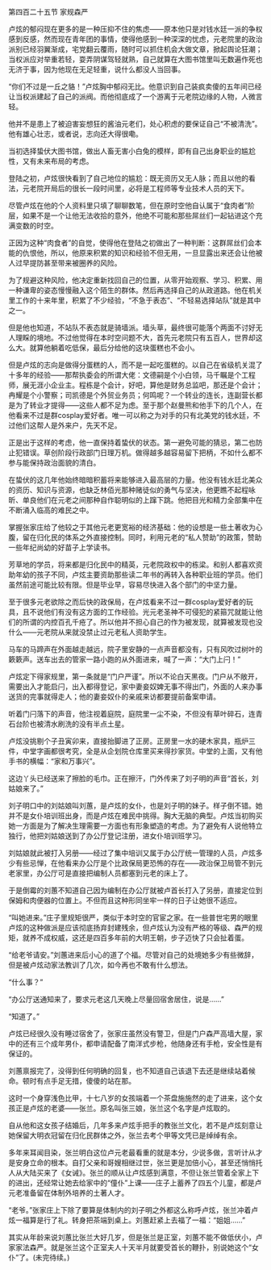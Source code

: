 

第四百二十五节 家规森严

卢炫的郁闷现在更多的是一种压抑不住的焦虑――原本他只是对钱水廷一派的争权感到反感，然而现在青年团的事情，使得他感到一种深深的忧虑，元老院里的政治派别已经羽翼渐成，宅党翻云覆雨，随时可以抓住机会大做文章，掀起舆论狂潮；当权派应对举重若轻，耍弄阴谋驾轻就熟，自己就算在大图书馆里叫无数遍作死也无济于事，因为他现在无足轻重，说什么都没人当回事。

“你们不过是一丘之貉！”卢炫胸中郁闷无比。他意识到自己装疯卖傻的五年间已经让当权派建起了自己的派阀。而他彻底成了一个游离于元老院边缘的人物，人微言轻。

他并不是患上了被迫害妄想狂的酱油元老们，处心积虑的要保证自己“不被清洗”。他有雄心壮志，或者说，志向还大得很嘞。

当初选择蛰伏大图书馆，做出人畜无害小白兔的模样，即有自己出身职业的尴尬性，又有未来布局的考虑。

登陆之初，卢炫很快看到了自己地位的尴尬：既无资历又无人脉；而且以他的看法，元老院开局后的很长一段时间里，必将是工程师等专业技术人员的天下。

尽管卢炫在他的个人资料里只填了聊聊数笔，但在原时空他自认属于“食肉者”阶层，如果不是一个让他无法收拾的意外，他绝不可能和那些屌丝们一起钻进这个充满变数的时空。

正因为这种“肉食者”的自觉，使得他在登陆之初做出了一种判断：这群屌丝们会本能的仇恨他，所以，他原来积累的知识和经验不但无用，一旦显露出来还会让他被人过早提防甚至带来被圈养的风险。

为了规避这种风险，他决定重新找回自己的位置，从零开始观察、学习、积累、用一种谦卑的姿态慢慢融入这个陌生的群体。然后再选择自己的从政道路。他在机关里工作的十来年里，积累了不少经验，“不急于表态”、“不轻易选择站队”就是其中之一。

但是他也知道，不站队不表态就是骑墙派。墙头草，最终很可能落个两面不讨好无人理睬的境地。不过他觉得在本时空问题不大，首先元老院只有五百人，世界却这么大。就算他躺着吃低保，最后分给他的这块蛋糕也不会小。

但是卢炫的志向是做得分蛋糕的人，而不是一起吃蛋糕的。以自己在省级机关混了十多年的经验――那帮执委会的所谓大佬：文德嗣是个小白领，马千瞩是个工程师，展无涯小企业主。程栋是个会计，好吧，算他是财务总监吧，那还是个会计；冉耀是个小警察；司凯德是个外贸业务员；何鸣呢？一个转业的连长，连副营长都是为了转业才提得――这些人都不足为虑。至于那个赵曼熊和他手下的几个人，在他看来不过是群cosplay爱好者。唯一可以称之为对手的只有北美党的钱水廷，不过他们这帮人是外来户，先天不足。

正是出于这样的考虑，他一直保持着蛰伏的状态。第一避免可能的猜忌，第二也防止犯错误。草创阶段行政部门日理万机。做得越多越容易留下把柄，不如什么都不参与能保持政治面貌的清白。

在蛰伏的这几年他始终暗暗积蓄将来能够进入最高层的力量。他没有钱水廷北美众的资历、知识与资源，也缺乏林佰光那种赌徒似的勇气与坚决，他更瞧不起程咏昕、单良他们在元老之间那种自作聪明似的上蹿下跳。他把目光和精力全部集中在不断涌入临高的难民之中。

掌握张家庄给了他较之于其他元老更宽裕的经济基础：他的设想是一些土著收为心腹，留在归化民的体系之外直接控制。同时，利用元老的“私人赞助”的政策，赞助一些年纪尚幼的好苗子上学读书。

芳草地的学员，将来都是归化民中的精英，元老院政权中的栋梁。和别人都喜欢资助年幼的孩子不同，卢炫主要资助那些读二年书的再转入各种职业班的学员。他们虽然前途可能比较有限。但是毕业早，容易尽快进入各个部门的中坚力量。

至于很多元老欲除之而后快的政保局，在卢炫看来不过一群cosplay爱好者的玩具，且不说他们有没有这方面的工作经验。光元老圣神不可侵犯的紧箍咒就能让他们的所谓的内控百孔千疮了。所以他并不担心自己的作为被发现，就算被发现也没什么――元老院从来就没禁止过元老私人资助学生。

马车的马蹄声在外面越走越远，院子里安静的一点声音都没有，只有风吹过树叶的簌簌声。送车出去的管家一路小跑的从外面进来，喊了一声：“大门上闩！”

卢炫定下得家规里，第一条就是“门户严谨”。所以不论白天黑夜。门户从不敞开，需要出入才能启闩，出入都得登记，家中妻妾奴婢无事不得出门，外面的人来办事送货的完事就得走人；他的妻妾奴仆的亲戚来访都要提前备案申请。

听着门闩落下的声音，他注视着庭院，庭院里一尘不染，不但没有草叶碎石，连青石台阶也被清水刷洗的没有半点土星。

卢炫没挑剔个子丑寅卯来，直接抬脚进了正房。正房里一水的硬木家具，瓶炉三件，中堂字画都很考究，全是从企划院仓库里买来得抄家货。中堂的上面，又有他手书的横幅：“家和万事兴”。

这边丫头已经送来了擦脸的毛巾。正在擦汗，门外传来了刘子明的声音“首长，刘姑娘来了。”

刘子明口中的刘姑娘叫刘蕙，是卢炫的女仆，也是刘子明的妹子。样子倒不错。她并不是女仆培训班出身，而是卢炫在难民中挑得。胸大无脑的典型。卢炫当初购买她一方面是为了解决生理需要一方面也有形象塑造的考虑。为了避免有人说他特立独行，他把刘姑娘送到了办公厅登记注册，进女仆培训班学习。

刘姑娘就此被打入另册――经过了集中培训又属于办公厅统一管理的人员，卢炫多少有些忌惮，在他看来办公厅是个比政保局更恐怖的存在――政治保卫局管不到元老家里，办公厅可是直接把编制人员都塞到元老的床上了。

于是倒霉的刘蕙不知道自己因为编制在办公厅就被卢首长打入了另册，直接定位到保姆和肉便器的位置上。不但而且这种形同坐牢一样的日子让她很不适应。

“叫她进来。”庄子里规矩很严，类似于本时空的官宦之家。在一些普世宅男的眼里卢炫的这种做派是应该彻底扬弃封建残余，但卢炫认为没有严格的等级、森严的规矩，就养不成权威，这还是四百多年前的大明王朝，步子迈快了只会扯着蛋。

“给老爷请安。”刘蕙进来后小心的道了个福。尽管对自己的处境她多少有些微辞，但是被卢炫动家法教训了几次，如今再也不敢有什么想法。

“什么事？”

“办公厅送通知来了，要求元老这几天晚上尽量回宿舍居住，说是……”

“知道了。”

卢炫已经很久没有睡过宿舍了，张家庄虽然没有警卫，但是门户森严高墙大屋，家中的还有三个成年男仆，都申请配备了南洋式步枪，他随身还有手枪，安全性是有保证的。

刘蕙禀报完了，没得到任何明确的回复，也不知道自己该退下去还是继续站着候命。顿时有点手足无措，傻傻的站在那。

这时一个身穿浅色比甲，十七八岁的女孩端着一个茶盘施施然的走了进来，这个女孩正是卢炫的老婆――张兰。原名叫张三娘，张兰这个名字是卢炫取的。

自从他和这女孩子结婚后，几年多来卢炫手把手的教张兰文化，若不是卢炫刻意让她保留大明衣冠留在归化民群体之外，张兰去考个甲等文凭已是绰绰有余。

多年来耳闻目染，张兰明白这位卢元老最看重的就是本分，少说多做，言听计从才是安身立命的根本。自打父亲和哥嫂相继过世，张兰更是加倍小心，甚至还悄悄托人从大陆买来了《女诫》。张兰的顺从让卢炫感到满意，不但让张兰管着全家上下的进出，还经常让她去给家中的“僮仆”上课――庄子上蓄养了四五个儿童，都是卢元老准备留在体制外培养的土著人才。

“老爷。”张家庄上下除了要算是体制内的刘子明之外都这么称呼卢炫，张兰冲着卢炫一福算是行了礼。转身把茶端到桌上。刘蕙赶紧上去福了一福：“姐姐……”

其实从年龄来说刘蕙比张兰大好几岁，但是张兰是正室，刘蕙不能不做低伏小，卢家家法森严。就是张兰这个正室夫人十天半月就要受首长的鞭扑，别说她这个“女仆”了。(未完待续。)

